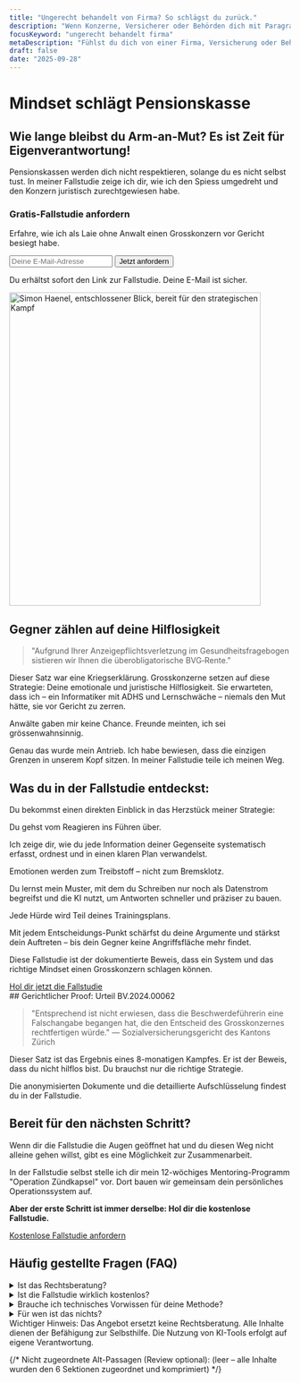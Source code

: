 ```yaml
---
title: "Ungerecht behandelt von Firma? So schlägst du zurück."
description: "Wenn Konzerne, Versicherer oder Behörden dich mit Paragraphen zermürben, ist das keine juristische Debatte. Es ist ein Angriff auf deine Intelligenz. Zeit, zurückzuschlagen."
focusKeyword: "ungerecht behandelt firma"
metaDescription: "Fühlst du dich von einer Firma, Versicherung oder Behörde ungerecht behandelt? Ich habe als Laie einen Grosskonzern besiegt. Hol dir die Methode, um die Kontrolle zurückzugewinnen."
draft: false
date: "2025-09-28"
---
```


<SectionWrapper variant="hero" prose={false}>
<div class="space-y-6">
  <h1>Mindset schlägt Pensionskasse</h1>
  <h2 class="text-2xl md:text-3xl font-bold !mt-10">Wie lange bleibst du Arm-an-Mut? Es ist Zeit für Eigenverantwortung!</h2>
  <p class="text-readable">Pensionskassen werden dich nicht respektieren, solange du es nicht selbst tust. In meiner Fallstudie zeige ich dir, wie ich den Spiess umgedreht und den Konzern juristisch zurechtgewiesen habe.</p>
  
  <div id="hero-form" class="mt-12 max-w-md rounded-xl border border-border-default bg-background-secondary p-6 shadow-lg shadow-accent/10 scroll-mt-24">
    <h3 class="text-lg font-semibold">Gratis-Fallstudie anfordern</h3>
    <p class="mt-2 text-sm text-text-primary/80">Erfahre, wie ich als Laie ohne Anwalt einen Grosskonzern vor Gericht besiegt habe.</p>
    <form action="https://formspree.io/f/xandgpzd" method="POST" class="mt-4 flex flex-col gap-3 sm:flex-row sm:items-center">
      <input type="email" name="email" placeholder="Deine E-Mail-Adresse" required class="form-input sm:flex-1" />
      <button type="submit" class="btn-primary w-full sm:w-auto">Jetzt anfordern</button>
    </form>
    <p class="mt-2 text-xs text-text-primary/70">Du erhältst sofort den Link zur Fallstudie. Deine E-Mail ist sicher.</p>
  </div>

</div>
<div class="flex justify-center md:justify-end">
  <img 
    src="/assets/images/startseite-index/simon_haenel_entschlossen.webp" 
    alt="Simon Haenel, entschlossener Blick, bereit für den strategischen Kampf" 
    width="450" 
    height="560" 
    decoding="async" 
    fetchpriority="high"
    class="img-frame"
  />
</div>
</SectionWrapper>

<SectionWrapper variant="content">

## Gegner zählen auf deine Hilflosigkeit

> "Aufgrund Ihrer Anzeigepflichtsverletzung im Gesundheitsfragebogen sistieren wir Ihnen die überobligatorische BVG‑Rente."

Dieser Satz war eine Kriegserklärung. Grosskonzerne setzen auf diese Strategie: Deine emotionale und juristische Hilflosigkeit. Sie erwarteten, dass ich – ein Informatiker mit ADHS und Lernschwäche – niemals den Mut hätte, sie vor Gericht zu zerren.

Anwälte gaben mir keine Chance. Freunde meinten, ich sei grössenwahnsinnig.

Genau das wurde mein Antrieb. Ich habe bewiesen, dass die einzigen Grenzen in unserem Kopf sitzen. In meiner Fallstudie teile ich meinen Weg.

</SectionWrapper>

<SectionWrapper variant="story" prose={false} width="wide">

## Was du in der Fallstudie entdeckst:

Du bekommst einen direkten Einblick in das Herzstück meiner Strategie:

<div class="card-grid items-stretch gap-8">
  <Card title="Du übernimmst das Steuer" badge="Schritt 1">
    <p class="text-lg font-semibold">Du gehst vom Reagieren ins Führen über.</p>
    <p class="text-text-on-surface-secondary">Ich zeige dir, wie du jede Information deiner Gegenseite systematisch erfasst, ordnest und in einen klaren Plan verwandelst.</p>
  </Card>
  <Card title="Du verwandelst Wut in Strategie" badge="Schritt 2">
    <p class="text-lg font-semibold">Emotionen werden zum Treibstoff – nicht zum Bremsklotz.</p>
    <p class="text-text-on-surface-secondary">Du lernst mein Muster, mit dem du Schreiben nur noch als Datenstrom begreifst und die KI nutzt, um Antworten schneller und präziser zu bauen.</p>
  </Card>
  <Card title="Du wächst an jedem Widerstand" badge="Schritt 3">
    <p class="text-lg font-semibold">Jede Hürde wird Teil deines Trainingsplans.</p>
    <p class="text-text-on-surface-secondary">Mit jedem Entscheidungs-Punkt schärfst du deine Argumente und stärkst dein Auftreten – bis dein Gegner keine Angriffsfläche mehr findet.</p>
  </Card>
</div>

Diese Fallstudie ist der dokumentierte Beweis, dass ein System und das richtige Mindset einen Grosskonzern schlagen können.

<div class="text-center mt-16">
    <a href="#hero-form" onclick="document.querySelector('input[name=email]').focus(); return false;" class="btn-primary text-lg">Hol dir jetzt die Fallstudie</a>
</div>

</SectionWrapper>
<SectionWrapper variant="proof">
## Gerichtlicher Proof: Urteil BV.2024.00062

> "Entsprechend ist nicht erwiesen, dass die Beschwerdeführerin eine Falschangabe begangen hat, die den Entscheid des Grosskonzernes rechtfertigen würde." — Sozialversicherungsgericht des Kantons Zürich

Dieser Satz ist das Ergebnis eines 8-monatigen Kampfes. Er ist der Beweis, dass du nicht hilflos bist. Du brauchst nur die richtige Strategie.

Die anonymisierten Dokumente und die detaillierte Aufschlüsselung findest du in der Fallstudie.

</SectionWrapper>

<SectionWrapper variant="accent">

## Bereit für den nächsten Schritt?

Wenn dir die Fallstudie die Augen geöffnet hat und du diesen Weg nicht alleine gehen willst, gibt es eine Möglichkeit zur Zusammenarbeit.

In der Fallstudie selbst stelle ich dir mein 12-wöchiges Mentoring-Programm "Operation Zündkapsel" vor. Dort bauen wir gemeinsam dein persönliches Operationssystem auf.

**Aber der erste Schritt ist immer derselbe: Hol dir die kostenlose Fallstudie.**

<div class="text-center mt-8">
    <a href="#hero-form" onclick="document.querySelector('input[name=email]').focus(); return false;" class="btn-primary text-lg">Kostenlose Fallstudie anfordern</a>
</div>

</SectionWrapper>

<SectionWrapper variant="content">

## Häufig gestellte Fragen (FAQ)

<div class="faq-accordion">
  <details class="faq-item">
    <summary class="faq-summary">Ist das Rechtsberatung?</summary>
    <div class="faq-content">
      <p>Nein. Ich liefere Bildung, Methoden und meine persönliche Erfahrung. Du vertrittst dich selbst. Für individuelle Rechtsfragen brauchst du einen zugelassenen Anwalt.</p>
    </div>
  </details>
  <details class="faq-item">
    <summary class="faq-summary">Ist die Fallstudie wirklich kostenlos?</summary>
    <div class="faq-content">
      <p>Ja. Du gibst deine E-Mail-Adresse und erhältst im Gegenzug den Link zur geschützten Seite.</p>
    </div>
  </details>
  <details class="faq-item">
    <summary class="faq-summary">Brauche ich technisches Vorwissen für deine Methode?</summary>
    <div class="faq-content">
      <p>Nein. Du lernst, wie du denkst, nicht welche Knöpfe du drücken musst. Die KI ist nur ein Werkzeug, um deine Logik zu beschleunigen.</p>
    </div>
  </details>
  <details class="faq-item">
    <summary class="faq-summary">Für wen ist das nichts?</summary>
    <div class="faq-content">
      <p>Für Menschen, die eine schnelle Lösung suchen, ohne selbst zu denken. Für Menschen, die ihre Verantwortung an einen Anwalt abgeben wollen. Für Menschen, die Ausreden lieben.</p>
    </div>
  </details>
</div>

<div class="mt-10 text-sm text-text-primary/80">
  Wichtiger Hinweis: Das Angebot ersetzt keine Rechtsberatung. Alle Inhalte dienen der Befähigung zur Selbsthilfe. Die Nutzung von KI-Tools erfolgt auf eigene Verantwortung.
</div>

</SectionWrapper>

{/* Nicht zugeordnete Alt-Passagen (Review optional):
  (leer – alle Inhalte wurden den 6 Sektionen zugeordnet und komprimiert)
*/}
